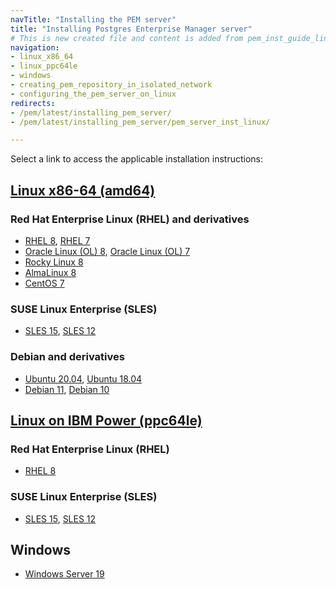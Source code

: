 ```yaml
---
navTitle: "Installing the PEM server"
title: "Installing Postgres Enterprise Manager server"
# This is new created file and content is added from pem_inst_guide_linux/04_installing_postgres_enterprise_manager/index.mdx
navigation:
- linux_x86_64
- linux_ppc64le
- windows
- creating_pem_repository_in_isolated_network
- configuring_the_pem_server_on_linux
redirects:
- /pem/latest/installing_pem_server/
- /pem/latest/installing_pem_server/pem_server_inst_linux/

---
```


Select a link to access the applicable installation instructions:

## [Linux x86-64 (amd64)](linux_x86_64)
### Red Hat Enterprise Linux (RHEL) and derivatives
- [RHEL 8](linux_x86_64/pem_rhel_8), [RHEL 7](linux_x86_64/pem_rhel_7)
- [Oracle Linux (OL) 8](linux_x86_64/pem_rhel_8), [Oracle Linux (OL) 7](linux_x86_64/pem_rhel_7)
- [Rocky Linux 8](linux_x86_64/pem_other_linux_8)
- [AlmaLinux 8](linux_x86_64/pem_other_linux_8)
- [CentOS 7](linux_x86_64/pem_centos_7)
### SUSE Linux Enterprise (SLES)
- [SLES 15](linux_x86_64/pem_sles_15), [SLES 12](linux_x86_64/pem_sles_12)
### Debian and derivatives
- [Ubuntu 20.04](linux_x86_64/pem_ubuntu_20), [Ubuntu 18.04](linux_x86_64/pem_ubuntu_18)
- [Debian 11](linux_x86_64/pem_debian_11), [Debian 10](linux_x86_64/pem_debian_10)
## [Linux on IBM Power (ppc64le)](linux_ppc64le)
### Red Hat Enterprise Linux (RHEL) 
- [RHEL 8](linux_ppc64le/pem_rhel_8)
### SUSE Linux Enterprise (SLES) 
- [SLES 15](linux_ppc64le/pem_sles_15), [SLES 12](linux_ppc64le/pem_sles_12)
## Windows
- [Windows Server 19](windows)


